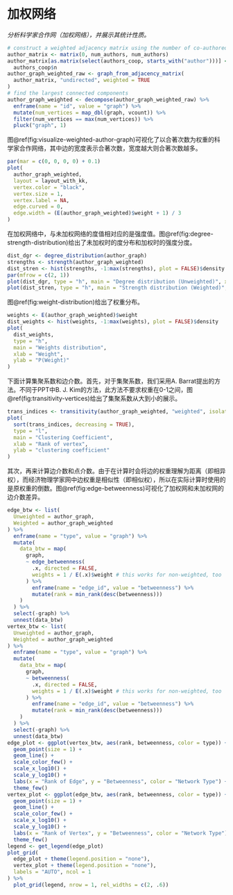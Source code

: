 # 加权网络

*分析科学家合作网（加权网络），并展示其统计性质。*

```r
# construct a weighted adjacency matrix using the number of co-authored papers
author_matrix <- matrix(0, num_authors, num_authors)
author_matrix[as.matrix(select(authors_coop, starts_with("author")))] <-
  authors_coop$n
author_graph_weighted_raw <- graph_from_adjacency_matrix(
  author_matrix, "undirected", weighted = TRUE
)
# find the largest connected components
author_graph_weighted <- decompose(author_graph_weighted_raw) %>%
  enframe(name = "id", value = "graph") %>%
  mutate(num_vertices = map_dbl(graph, vcount)) %>%
  filter(num_vertices == max(num_vertices)) %>%
  pluck("graph", 1)
```

图\@ref(fig:visualize-weighted-author-graph)可视化了以合著次数为权重的科学家合作网络，其中边的宽度表示合著次数，宽度越大则合著次数越多。

```r
par(mar = c(0, 0, 0, 0) + 0.1)
plot(
  author_graph_weighted,
  layout = layout_with_kk,
  vertex.color = "black",
  vertex.size = 1,
  vertex.label = NA,
  edge.curved = 0,
  edge.width = (E(author_graph_weighted)$weight + 1) / 3
)
```

在加权网络中，与未加权网络的度值相对应的是强度值。图\@ref(fig:degree-strength-distribution)给出了未加权时的度分布和加权时的强度分度。

```r
dist_dgr <- degree_distribution(author_graph)
strengths <- strength(author_graph_weighted)
dist_stren <- hist(strengths, -1:max(strengths), plot = FALSE)$density
par(mfrow = c(2, 1))
plot(dist_dgr, type = "h", main = "Degree distribution (Unweighted)", xlab = "k", ylab = "P(k)")
plot(dist_stren, type = "h", main = "Strength distribution (Weighted)", xlab = "Strength", ylab = "P(Strength)")
```

图\@ref(fig:weight-distribution)给出了权重分布。

```r
weights <- E(author_graph_weighted)$weight
dist_weights <- hist(weights, -1:max(weights), plot = FALSE)$density
plot(
  dist_weights,
  type = "h",
  main = "Weights distribution",
  xlab = "Weight",
  ylab = "P(Weight)"
)
```

下面计算集聚系数和边介数。首先，对于集聚系数，我们采用A. Barrat提出的方法。不同于PPT中B. J. Kim的方法，此方法不要求权重在0-1之间，图\@ref(fig:transitivity-vertices)给出了集聚系数从大到小的展示。

```r
trans_indices <- transitivity(author_graph_weighted, "weighted", isolates = "zero")
plot(
  sort(trans_indices, decreasing = TRUE),
  type = "l",
  main = "Clustering Coefficient",
  xlab = "Rank of vertex",
  ylab = "clustering coefficient"
)
```

其次，再来计算边介数和点介数。由于在计算时会将边的权重理解为距离（即相异权），而经济物理学家网中边权重是相似性（即相似权），所以在实际计算时使用的是原权重的倒数。图\@ref(fig:edge-betweenness)可视化了加权网和未加权网的边介数差异。

```r
edge_btw <- list(
  Unweighted = author_graph,
  Weighted = author_graph_weighted
) %>%
  enframe(name = "type", value = "graph") %>%
  mutate(
    data_btw = map(
      graph,
      ~ edge_betweenness(
        .x, directed = FALSE,
        weights = 1 / E(.x)$weight # this works for non-weighted, too
      ) %>%
        enframe(name = "edge_id", value = "betweenness") %>%
        mutate(rank = min_rank(desc(betweenness)))
    )
  ) %>%
  select(-graph) %>%
  unnest(data_btw)
vertex_btw <- list(
  Unweighted = author_graph,
  Weighted = author_graph_weighted
) %>%
  enframe(name = "type", value = "graph") %>%
  mutate(
    data_btw = map(
      graph,
      ~ betweenness(
        .x, directed = FALSE,
        weights = 1 / E(.x)$weight # this works for non-weighted, too
      ) %>%
        enframe(name = "edge_id", value = "betweenness") %>%
        mutate(rank = min_rank(desc(betweenness)))
    )
  ) %>%
  select(-graph) %>%
  unnest(data_btw)
edge_plot <- ggplot(vertex_btw, aes(rank, betweenness, color = type)) +
  geom_point(size = 1) +
  geom_line() +
  scale_color_few() +
  scale_x_log10() +
  scale_y_log10() +
  labs(x = "Rank of Edge", y = "Betweenness", color = "Network Type") +
  theme_few()
vertex_plot <- ggplot(edge_btw, aes(rank, betweenness, color = type)) +
  geom_point(size = 1) +
  geom_line() +
  scale_color_few() +
  scale_x_log10() +
  scale_y_log10() +
  labs(x = "Rank of Vertex", y = "Betweenness", color = "Network Type") +
  theme_few()
legend <- get_legend(edge_plot)
plot_grid(
  edge_plot + theme(legend.position = "none"),
  vertex_plot + theme(legend.position = "none"),
  labels = "AUTO", ncol = 1
) %>%
  plot_grid(legend, nrow = 1, rel_widths = c(2, .6))
```
